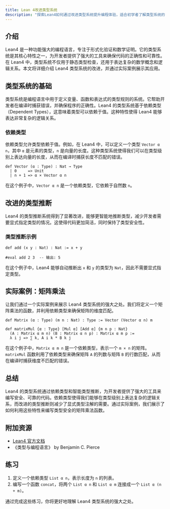 ```yaml
---
title: Lean 4改进类型系统
description: "探索Lean4如何通过改进类型系统提升编程体验，适合初学者了解类型系统的核心概念及其实际应用。"
---
```


## 介绍

Lean4 是一种功能强大的编程语言，专注于形式化验证和数学证明。它的类型系统是其核心特性之一，为开发者提供了强大的工具来确保代码的正确性和可靠性。在 Lean4 中，类型系统不仅用于静态类型检查，还用于表达复杂的数学概念和逻辑关系。本文将详细介绍 Lean4 类型系统的改进，并通过实际案例展示其应用。

## 类型系统的基础

类型系统是编程语言中用于定义变量、函数和表达式的类型规则的系统。它帮助开发者在编译时捕获错误，并确保程序的正确性。Lean4 的类型系统基于依赖类型（Dependent Types），这意味着类型可以依赖于值。这种特性使得 Lean4 能够表达非常复杂的逻辑关系。

### 依赖类型

依赖类型允许类型依赖于值。例如，在 Lean4 中，可以定义一个类型 `Vector α n`，其中 `α` 是元素的类型，`n` 是向量的长度。这种类型系统使得我们可以在类型级别上表达向量的长度，从而在编译时捕获长度不匹配的错误。

```lean
def Vector (α : Type) : Nat → Type
  | 0     => Unit
  | n + 1 => α × Vector α n
```

在这个例子中，`Vector α n` 是一个依赖类型，它依赖于自然数 `n`。

## 改进的类型推断

Lean4 的类型推断系统得到了显著改进，能够更智能地推断类型，减少开发者需要显式指定类型的情况。这使得代码更加简洁，同时保持了类型安全性。

### 类型推断示例

```lean
def add (x y : Nat) : Nat := x + y

#eval add 2 3  -- 输出: 5
```

在这个例子中，Lean4 能够自动推断出 `x` 和 `y` 的类型为 `Nat`，因此不需要显式指定类型。

## 实际案例：矩阵乘法

让我们通过一个实际案例来展示 Lean4 类型系统的强大之处。我们将定义一个矩阵乘法的函数，并利用依赖类型来确保矩阵的维度匹配。

```lean
def Matrix (α : Type) (m n : Nat) : Type := Vector (Vector α n) m

def matrixMul {α : Type} [Mul α] [Add α] {m n p : Nat}
  (A : Matrix α m n) (B : Matrix α n p) : Matrix α m p :=
  λ i j => ∑ k, A i k * B k j
```

在这个例子中，`Matrix α m n` 是一个依赖类型，表示一个 `m × n` 的矩阵。`matrixMul` 函数利用了依赖类型来确保矩阵 `A` 的列数与矩阵 `B` 的行数匹配，从而在编译时捕获维度不匹配的错误。

## 总结

Lean4 的类型系统通过依赖类型和智能类型推断，为开发者提供了强大的工具来编写安全、可靠的代码。依赖类型使得我们能够在类型级别上表达复杂的逻辑关系，而改进的类型推断则减少了显式类型注解的需要。通过实际案例，我们展示了如何利用这些特性来编写类型安全的矩阵乘法函数。

## 附加资源

- [Lean4 官方文档](https://leanprover.github.io/lean4/doc/)
- 《类型与编程语言》 by Benjamin C. Pierce

## 练习

1. 定义一个依赖类型 `List α n`，表示长度为 `n` 的列表。
2. 编写一个函数 `concat`，将两个 `List α n` 和 `List α m` 连接成一个 `List α (n + m)`。

通过完成这些练习，你将更好地理解 Lean4 类型系统的强大之处。